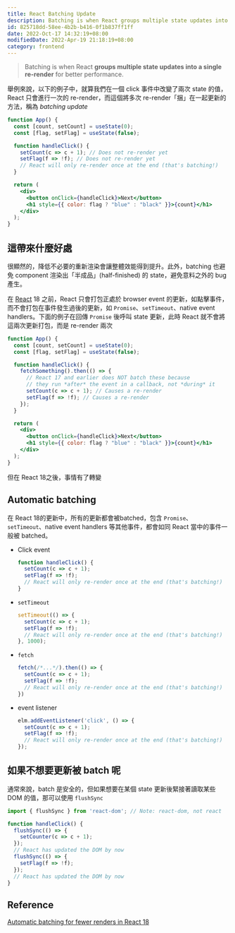 ```yaml
---
title: React Batching Update
description: Batching is when React groups multiple state updates into a single re-render for better performance
id: 825718dd-58ee-4b2b-b416-0f1b837ff1ff
date: 2022-Oct-17 14:32:19+08:00
modifiedDate: 2022-Apr-19 21:18:19+08:00
category: frontend
---
```


> Batching is when React **groups multiple state updates into a single re-render** for better performance.

舉例來說，以下的例子中，就算我們在一個 click 事件中改變了兩次 state 的值，React 只會進行一次的 re-render，而這個將多次 re-render「捆」在一起更新的方法，稱為 *batching update*

```jsx
function App() {
  const [count, setCount] = useState(0);
  const [flag, setFlag] = useState(false);

  function handleClick() {
    setCount(c => c + 1); // Does not re-render yet
    setFlag(f => !f); // Does not re-render yet
    // React will only re-render once at the end (that's batching!)
  }

  return (
    <div>
      <button onClick={handleClick}>Next</button>
      <h1 style={{ color: flag ? "blue" : "black" }}>{count}</h1>
    </div>
  );
}
```

## 這帶來什麼好處

很顯然的，降低不必要的重新渲染會讓整體效能得到提升。此外，batching 也避免 component 渲染出「半成品」(half-finished) 的 state，避免意料之外的 bug 產生。

在 [React](https://react.dev/blog/2022/03/29/react-v18) 18 之前，React 只會打包正處於 browser event 的更新，如點擊事件，而不會打包在事件發生過後的更新，如 `Promise`、`setTimeout`、native event handlers。下面的例子在回傳 `Promise` 後呼叫 state 更新，此時 React 就不會將這兩次更新打包，而是 re-render 兩次

```jsx
function App() {
  const [count, setCount] = useState(0);
  const [flag, setFlag] = useState(false);

  function handleClick() {
    fetchSomething().then(() => {
      // React 17 and earlier does NOT batch these because
      // they run *after* the event in a callback, not *during* it
      setCount(c => c + 1); // Causes a re-render
      setFlag(f => !f); // Causes a re-render
    });
  }

  return (
    <div>
      <button onClick={handleClick}>Next</button>
      <h1 style={{ color: flag ? "blue" : "black" }}>{count}</h1>
    </div>
  );
}
```

但在 React 18之後，事情有了轉變

## Automatic batching

在 React 18的更新中，所有的更新都會被batched，包含 `Promise`、`setTimeout`、native event handlers 等其他事件，都會如同 React 當中的事件一般被 batched。

- Click event
  ```javascript
  function handleClick() {
    setCount(c => c + 1);
    setFlag(f => !f);
    // React will only re-render once at the end (that's batching!)
  }
  ```

- `setTimeout`
  ```javascript
  setTimeout(() => {
    setCount(c => c + 1);
    setFlag(f => !f);
    // React will only re-render once at the end (that's batching!)
  }, 1000);
  ```

- `fetch`
  ```javascript
  fetch(/*...*/).then(() => {
    setCount(c => c + 1);
    setFlag(f => !f);
    // React will only re-render once at the end (that's batching!)
  })
  ```

- event listener
  ```javascript
  elm.addEventListener('click', () => {
    setCount(c => c + 1);
    setFlag(f => !f);
    // React will only re-render once at the end (that's batching!)
  });
  ```

## 如果不想要更新被 batch 呢

通常來說，batch 是安全的，但如果想要在某個 state 更新後緊接著讀取某些 DOM 的值，那可以使用 `flushSync`

```jsx
import { flushSync } from 'react-dom'; // Note: react-dom, not react

function handleClick() {
  flushSync(() => {
    setCounter(c => c + 1);
  });
  // React has updated the DOM by now
  flushSync(() => {
    setFlag(f => !f);
  });
  // React has updated the DOM by now
}
```

## Reference

[Automatic batching for fewer renders in React 18](https://github.com/reactwg/react-18/discussions/21)
